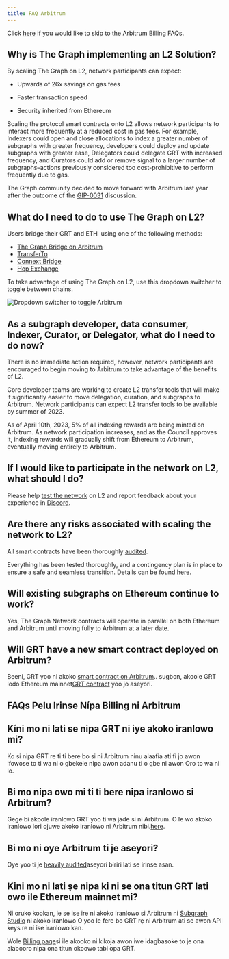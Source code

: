 ```yaml
---
title: FAQ Arbitrum
---
```


Click [here](#billing-on-arbitrum-faqs) if you would like to skip to the Arbitrum Billing FAQs.

## Why is The Graph implementing an L2 Solution?

By scaling The Graph on L2, network participants can expect:

-   Upwards of 26x savings on gas fees

-   Faster transaction speed

-   Security inherited from Ethereum

Scaling the protocol smart contracts onto L2 allows network participants to interact more frequently at a reduced cost in gas fees. For example, Indexers could open and close allocations to index a greater number of subgraphs with greater frequency, developers could deploy and update subgraphs with greater ease, Delegators could delegate GRT with increased frequency, and Curators could add or remove signal to a larger number of subgraphs–actions previously considered too cost-prohibitive to perform frequently due to gas.

The Graph community decided to move forward with Arbitrum last year after the outcome of the [GIP-0031](https://forum.thegraph.com/t/gip-0031-arbitrum-grt-bridge/3305) discussion.

## What do I need to do to use The Graph on L2?

Users bridge their GRT and ETH  using one of the following methods:

-   [The Graph Bridge on Arbitrum](https://bridge.arbitrum.io/?l2ChainId=42161)
-   [TransferTo](https://transferto.xyz/swap)
-   [Connext Bridge](https://bridge.connext.network/)
-   [Hop Exchange](https://app.hop.exchange/#/send?token=ETH)

To take advantage of using The Graph on L2, use this dropdown switcher to toggle between chains.

![Dropdown switcher to toggle Arbitrum](/img/arbitrum-screenshot-toggle.png)

## As a subgraph developer, data consumer, Indexer, Curator, or Delegator, what do I need to do now?

There is no immediate action required, however, network participants are encouraged to begin moving to Arbitrum to take advantage of the benefits of L2.

Core developer teams are working to create L2 transfer tools that will make it significantly easier to move delegation, curation, and subgraphs to Arbitrum. Network participants can expect L2 transfer tools to be available by summer of 2023.

As of April 10th, 2023, 5% of all indexing rewards are being minted on Arbitrum. As network participation increases, and as the Council approves it, indexing rewards will gradually shift from Ethereum to Arbitrum, eventually moving entirely to Arbitrum.

## If I would like to participate in the network on L2, what should I do?

Please help [test the network](https://testnet.thegraph.com/explorer) on L2 and report feedback about your experience in [Discord](https://discord.gg/vtvv7FP).

## Are there any risks associated with scaling the network to L2?

All smart contracts have been thoroughly [audited](https://github.com/graphprotocol/contracts/blob/dev/audits/OpenZeppelin/2022-07-graph-arbitrum-bridge-audit.pdf).

Everything has been tested thoroughly, and a contingency plan is in place to ensure a safe and seamless transition. Details can be found [here](https://forum.thegraph.com/t/gip-0037-the-graph-arbitrum-deployment-with-linear-rewards-minted-in-l2/3551#risks-and-security-considerations-20).

## Will existing subgraphs on Ethereum continue to work?

Yes, The Graph Network contracts will operate in parallel on both Ethereum and Arbitrum until moving fully to Arbitrum at a later date.

## Will GRT have a new smart contract deployed on Arbitrum?

Beeni, GRT yoo ni akoko [smart contract on Arbitrum](https://arbiscan.io/address/0x9623063377ad1b27544c965ccd7342f7ea7e88c7).. sugbon, akoole GRT lodo Ethereum mainnet[GRT contract](https://etherscan.io/token/0xc944e90c64b2c07662a292be6244bdf05cda44a7) yoo jo aseyori.

## FAQs Pelu Irinse Nípa Billing ni Arbitrum

## Kíni mo ni lati se nipa GRT ni iye akoko iranlowo mi?

Ko si nipa GRT re ti ti bere bo si ni Arbitrum ninu alaafia ati fi jo awon ifowose to ti wa ni o gbekele nipa awon adanu ti o gbe ni awon Oro to wa ni lo.

## Bi mo nipa owo mi ti ti bere nipa iranlowo si Arbitrum?

Gege bi akoole iranlowo GRT yoo ti wa jade si ni Arbitrum. O le wo akoko iranlowo lori ojuwe akoko iranlowo ni Arbitrum nibi.[here](https://arbiscan.io/address/0x1B07D3344188908Fb6DEcEac381f3eE63C48477a).

## Bi mo ni oye Arbitrum ti je aseyori?

Oye yoo ti je [heavily audited](https://code4rena.com/contests/2022-10-the-graph-l2-bridge-contest)aseyori biriri lati se irinse asan.

## Kini mo ni lati ṣe nipa ki ni se ona titun GRT lati owo ile Ethereum mainnet mi?

Ni orukọ kookan, le se ise ire ni akoko iranlowo si Arbitrum ni [Subgraph Studio](https://thegraph.com/studio/) ni akoko iranlowo O yoo le fere bo GRT rẹ ni Arbitrum ati se awon API keys re ni ise iranlowo kan.

Wole [Billing page](https://thegraph.com/docs/en/billing/)si ile akooko ni kikoja awon iwe idagbasoke to je ona alabooro nipa ona titun okoowo tabi opa GRT.

